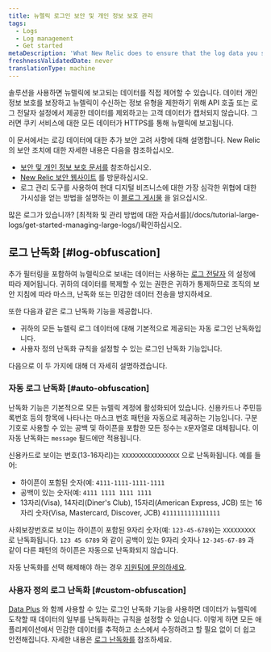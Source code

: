 ```yaml
---
title: 뉴렐릭 로그인 보안 및 개인 정보 보호 관리
tags:
  - Logs
  - Log management
  - Get started
metaDescription: 'What New Relic does to ensure that the log data you send is secure, and what you can do as additional data privacy measures.'
freshnessValidatedDate: never
translationType: machine
---
```


<InlinePopover type="logs"/>솔루션을 사용하면 뉴렐릭에 보고되는 데이터를 직접 제어할 수 있습니다. 데이터 개인 정보 보호를 보장하고 뉴렐릭이 수신하는 정보 유형을 제한하기 위해 API 호출 또는 로그 전달자 설정에서 제공한 데이터를 제외하고는 고객 데이터가 캡처되지 않습니다. 그러면 쿠키 서비스에 대한 모든 데이터가 HTTPS를 통해 뉴렐릭에 보고됩니다.

이 문서에서는 로깅 데이터에 대한 추가 보안 고려 사항에 대해 설명합니다. New Relic의 보안 조치에 대한 자세한 내용은 다음을 참조하십시오.

* [보안 및 개인 정보 보호 문서를](/docs/security/security-privacy/data-privacy/data-privacy-new-relic) 참조하십시오.
* [New Relic 보안 웹사이트](https://newrelic.com/security) 를 방문하십시오.
* 로그 관리 도구를 사용하여 현대 디지털 비즈니스에 대한 가장 심각한 위협에 대한 가시성을 얻는 방법을 설명하는 이 [블로그 게시물](https://blog.newrelic.com/product-news/security-use-cases-for-logs/) 을 읽으십시오.

<Callout variant="tip">
  많은 로그가 있습니까? [최적화 및 관리 방법에 대한 자습서를](/docs/tutorial-large-logs/get-started-managing-large-logs/)확인하십시오.
</Callout>

## 로그 난독화 [#log-obfuscation]

추가 필터링을 포함하여 뉴렐릭으로 보내는 데이터는 사용하는 [로그 전달자](/docs/logs/forward-logs/enable-log-management-new-relic) 의 설정에 따라 제어됩니다. 귀하의 데이터를 복제할 수 있는 권한은 귀하가 통제하므로 조직의 보안 지침에 따라 마스크, 난독화 또는 민감한 데이터 전송을 방지하세요.

또한 다음과 같은 로그 난독화 기능을 제공합니다.

* 귀하의 모든 뉴렐릭 로그 데이터에 대해 기본적으로 제공되는 자동 로그인 난독화입니다.
* 사용자 정의 난독화 규칙을 설정할 수 있는 로그인 난독화 기능입니다.

다음으로 이 두 가지에 대해 더 자세히 설명하겠습니다.

### 자동 로그 난독화 [#auto-obfuscation]

난독화 기능은 기본적으로 모든 뉴렐릭 계정에 활성화되어 있습니다. 신용카드나 주민등록번호 등의 항목에 나타나는 마스크 번호 패턴을 자동으로 제공하는 기능입니다. 구분 기호로 사용할 수 있는 공백 및 하이픈을 포함한 모든 정수는 `X`문자열로 대체됩니다. 이 자동 난독화는 `message` 필드에만 적용됩니다.

신용카드로 보이는 번호(13-16자리)는 `XXXXXXXXXXXXXXXX` 으로 난독화됩니다. 예를 들어:

* 하이픈이 포함된 숫자(예: `4111-1111-1111-1111`
* 공백이 있는 숫자(예: `4111 1111 1111 1111`
* 13자리(Visa), 14자리(Diner's Club), 15자리(American Express, JCB) 또는 16자리 숫자(Visa, Mastercard, Discover, JCB) `4111111111111111`

사회보장번호로 보이는 하이픈이 포함된 9자리 숫자(예: `123-45-6789`)는 `XXXXXXXXX` 로 난독화됩니다. `123 45 6789` 와 같이 공백이 있는 9자리 숫자나 `12-345-67-89` 과 같이 다른 패턴의 하이픈은 자동으로 난독화되지 않습니다.

자동 난독화를 선택 해제해야 하는 경우 [지원팀에 문의하세요](https://support.newrelic.com).

### 사용자 정의 로그 난독화 [#custom-obfuscation]

[Data Plus](/docs/accounts/accounts-billing/new-relic-one-pricing-billing/data-ingest-billing/#data-plus) 와 함께 사용할 수 있는 로그인 난독화 기능을 사용하면 데이터가 뉴렐릭에 도착할 때 데이터의 일부를 난독화하는 규칙을 설정할 수 있습니다. 이렇게 하면 모든 애플리케이션에서 민감한 데이터를 추적하고 소스에서 수정하려고 할 필요 없이 더 쉽고 안전해집니다. 자세한 내용은 [로그 난독화를](/docs/logs/ui-data/obfuscation-ui) 참조하세요.
